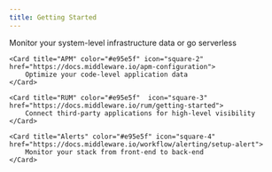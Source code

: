 ```yaml
---
title: Getting Started
---
```


<CardGroup cols={2}>
    <Card title="Middleware Agent" color="#e95e5f" icon="square-1" href="https://docs.middleware.io/agent-installation/overview#installing-the-middleware-agent">
        Monitor your system-level infrastructure data or go serverless
    </Card>

    <Card title="APM" color="#e95e5f" icon="square-2" href="https://docs.middleware.io/apm-configuration">
        Optimize your code-level application data
    </Card>

    <Card title="RUM" color="#e95e5f"  icon="square-3" href="https://docs.middleware.io/rum/getting-started">
        Connect third-party applications for high-level visibility 
    </Card>

    <Card title="Alerts" color="#e95e5f" icon="square-4" href="https://docs.middleware.io/workflow/alerting/setup-alert">
        Monitor your stack from front-end to back-end
    </Card>
</CardGroup>



